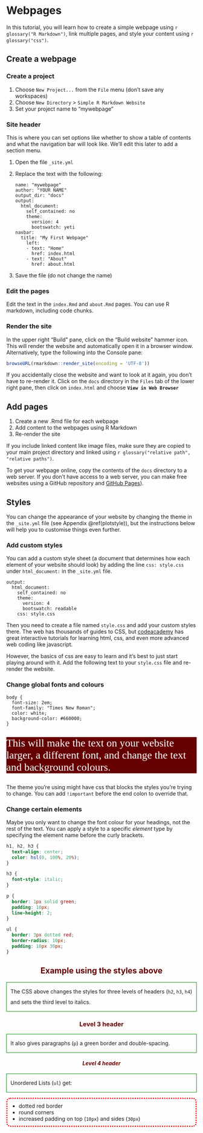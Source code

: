 # Webpages

In this tutorial, you will learn how to create a simple webpage using `r glossary("R Markdown")`, link multiple pages, and style your content using `r glossary("css")`.

## Create a webpage {#webpage-create}

### Create a project 

1. Choose `New Project...` from the `File` menu (don't save any workspaces)
2. Choose `New Directory` > `Simple R Markdown Website` 
3. Set your project name to "mywebpage"

### Site header

This is where you can set options like whether to show a table of contents and what the navigation bar will look like. We'll edit this later to add a section menu.

1. Open the file `_site.yml`
2. Replace the text with the following:

    ```
    name: "mywebpage"  
    author: "YOUR NAME"  
    output_dir: "docs"  
    output:  
      html_document:  
        self_contained: no  
        theme: 
          version: 4
          bootswatch: yeti 
    navbar:  
      title: "My First Webpage"  
        left:
        - text: "Home"
          href: index.html
        - text: "About"
          href: about.html
    ```
    
3. Save the file (do not change the name)

### Edit the pages

Edit the text in the `index.Rmd` and `about.Rmd` pages. You can use R markdown, including code chunks.


### Render the site

In the upper right "Build" pane, click on the "Build website" hammer icon. This will render the website and automatically open it in a browser window. Alternatively, type the following into the Console pane:

```r
browseURL(rmarkdown::render_site(encoding = 'UTF-8'))
```

If you accidentally close the website and want to look at it again, you don't have to re-render it. Click on the `docs` directory in the `Files` tab of the lower right pane, then click on `index.html` and choose **`View in Web Browser`**

## Add pages {#webpage-pages}

1. Create a new .Rmd file for each webpage
2. Add content to the webpages using R Markdown
3. Re-render the site

If you include linked content like image files, make sure they are copied to your main project directory and linked using `r glossary("relative path", "relative paths")`.

To get your webpage online, copy the contents of the `docs` directory to a web server. If you don't have access to a web server, you can make free websites using a GitHub repository and [GitHub Pages](https://pages.github.com/){target="_blank"}).


## Styles {#webpage-styles}

You can change the appearance of your website by changing the theme in the `_site.yml` file (see Appendix\ \@ref(plotstyle)), but the instructions below will help you to customise things even further.


### Add custom styles

You can add a custom style sheet (a document that determines how each element of your website should look) by adding the line `css: style.css` under `html_document:` in the `_site.yml` file.

```
output:  
  html_document:  
    self_contained: no  
    theme: 
      version: 4
      bootswatch: readable
    css: style.css
```

Then you need to create a file named `style.css` and add your custom styles there. The web has thousands of guides to CSS, but [codeacademy](https://www.codecademy.com/en/tracks/htmlcss) has great interactive tutorials for learning html, css, and even more advanced web coding like javascript.

However, the basics of css are easy to learn and it's best to just start playing around with it. Add the following text to your `style.css` file and re-render the website.

### Change global fonts and colours

```
body {
  font-size: 2em;
  font-family: "Times New Roman";
  color: white;
  background-color: #660000;
}
```

<style>
  #body-example * {
    font-size: 2em;
    font-family: "Times New Roman";
    color: white;
    background-color: #660000;
  }
</style>

<div id="body-example">

This will make the text on your website larger, a different font, and change the text and background colours.

</div>

The theme you're using might have css that blocks the styles you're trying to change. You can add `!important` before the end colon to override that.
    
### Change certain elements

Maybe you only want to change the font colour for your headings, not the rest of the text. You can apply a style to a specific *element* type by specifying the element name before the curly brackets. 

``` css
h1, h2, h3 {
  text-align: center;
  color: hsl(0, 100%, 20%);
}

h3 {
  font-style: italic;
}

p {
  border: 1px solid green;
  padding: 10px;
  line-height: 2;
}

ul {
  border: 3px dotted red;
  border-radius: 10px;
  padding: 10px 30px;
}
```

<style>
  #h-example h2, 
  #h-example h3, 
  #h-example h4 {
    text-align: center;
    color: hsl(0, 100%, 20%);
  }
  
  #h-example h4 {
    font-style: italic;
  }
  
  #h-example p {
    border: 1px solid green;
    padding: 10px;
    line-height: 2;
  }
  
  #h-example ul {
    border: 3px dotted red;
    border-radius: 10px;
    padding: 10px 30px;
  }
</style>

<div id="h-example">

## Example using the styles above

The CSS above changes the styles for three levels of headers (`h2`, `h3`, `h4`) and sets the third level to italics.

### Level 3 header

It also gives paragraphs (`p`) a green border and double-spacing.

#### Level 4 header

Unordered Lists (`ul`) get:

* dotted red border
* round corners
* increased padding on top (`10px`) and sides (`30px`)

</div>

